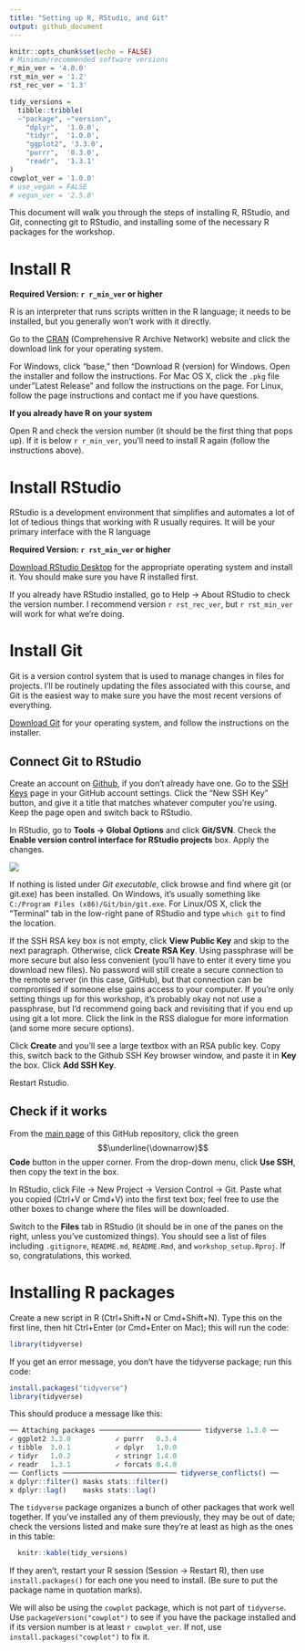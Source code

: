 ```yaml
---
title: "Setting up R, RStudio, and Git"
output: github_document
---
```


```r
knitr::opts_chunk$set(echo = FALSE)
# Minimum/recommended software versions
r_min_ver = '4.0.0'
rst_min_ver = '1.2'
rst_rec_ver = '1.3'

tidy_versions = 
  tibble::tribble(
  ~"package", ~"version",
    "dplyr",  '1.0.0',
    "tidyr",  '1.0.0',
    "ggplot2", '3.3.0',
    "purrr",  '0.3.0',
    "readr",  '1.3.1'
)
cowplot_ver = '1.0.0'
# use_vegan = FALSE
# vegan_ver = '2.5.0'

```

This document will walk you through the steps of installing R, RStudio, and Git, connecting git to RStudio, and installing some of the necessary R packages for the workshop.  

# Install R

**Required Version: `r r_min_ver` or higher**

R is an interpreter that runs scripts written in the R language; it needs to be installed, but you generally won't work with it directly.

Go to the [CRAN](https://cran.r-project.org/) (Comprehensive R Archive Network) website and click the download link for your operating system. 

For Windows, click "base," then "Download R (version) for Windows. Open the installer and follow the instructions. For Mac OS X, click the `.pkg` file under "Latest Release" and follow the instructions on the page.  For Linux, follow the page instructions and contact me if you have questions.

**If you already have R on your system**

Open R and check the version number (it should be the first thing that pops up).  If it is below `r r_min_ver`, you'll need to install R again (follow the instructions above).  

# Install RStudio

RStudio is a development environment that simplifies and automates a lot of lot of tedious things that working with R usually requires.  It will be your primary interface with the R language

**Required Version: `r rst_min_ver` or higher**

[Download RStudio Desktop](https://rstudio.com/products/rstudio/download/#download) for the appropriate operating system and install it.  You should make sure you have R installed first.  

If you already have RStudio installed, go to Help -> About RStudio to check the version number.  I recommend version `r rst_rec_ver`, but `r rst_min_ver` will work for what we're doing.

# Install Git

Git is a version control system that is used to manage changes in files for projects.  I'll be routinely updating the files associated with this course, and Git is the easiest way to make sure you have the most recent versions of everything.

[Download Git](https://git-scm.com/downloads) for your operating system, and follow the instructions on the installer.

## Connect Git to RStudio

Create an account on [Github](https://github.com/join), if you don't already have one. Go to the [SSH Keys](https://github.com/settings/keys) page in your GitHub account settings. Click the "New SSH Key" button, and give it a title that matches whatever computer you're using.  Keep the page open and switch back to RStudio.

In RStudio, go to **Tools -> Global Options** and click **Git/SVN**.  Check the **Enable  version control interface for RStudio projects** box. Apply the changes.  

![](https://www.geo.uzh.ch/microsite/reproducible_research/post/rr-rstudio-git/img/RStudio-setup-git.png)

If nothing is listed under *Git executable*, click browse and find where git (or git.exe) has been installed. On Windows, it's usually something like `C:/Program Files (x86)/Git/bin/git.exe`.  For Linux/OS X, click the "Terminal" tab in the low-right pane of RStudio and type `which git` to find the location.  

If the SSH RSA key box is not empty, click **View Public Key** and skip to the next paragraph.  Otherwise, click **Create RSA Key**. Using passphrase will be more secure but also less convenient (you'll have to enter it every time you download new files). No password will still create a secure connection to the remote server (in this case, GitHub), but that connection can be compromised if someone else gains access to your computer.  If you're only setting things up for this workshop, it's probably okay not not use a passphrase, but I'd recommend going back and revisiting that if you end up using git a lot more. Click the link in the RSS dialogue for more information (and some more secure options).

Click **Create** and you'll see a large textbox with an RSA public key.  Copy this, switch back to the Github SSH Key browser window, and paste it in **Key** the box.  Click **Add SSH Key**.

Restart Rstudio.

## Check if it works

From the [main page](https://github.com/Christopher-Peterson/R-workshop-setup) of this GitHub repository, click the green $$\underline{\downarrow}$$ **Code** button in the upper corner.  From the drop-down menu, click **Use SSH**, then copy the text in the box.  

In RStudio, click File -> New Project -> Version Control -> Git.  Paste what you copied (Ctrl+V or Cmd+V) into the first text box; feel free to use the other boxes to change where the files will be downloaded. 

Switch to the **Files** tab in RStudio (it should be in one of the panes on the right, unless you've customized things).  You should see a list of files including `.gitignore`, `README.md`, `README.Rmd`, and `workshop_setup.Rproj`.  If so, congratulations, this worked.

# Installing R packages

Create a new script in R (Ctrl+Shift+N or Cmd+Shift+N).  Type this on the first line, then hit Ctrl+Enter (or Cmd+Enter on Mac); this will run the code:

```r
library(tidyverse)
```

If you get an error message, you don't have the tidyverse package; run this code:

```r
install.packages("tidyverse")
library(tidyverse)
```

This should produce a message like this:

```r
── Attaching packages ───────────────────────── tidyverse 1.3.0 ──
✓ ggplot2 3.3.0           ✓ purrr   0.3.4      
✓ tibble  3.0.1           ✓ dplyr   1.0.0
✓ tidyr   1.0.2           ✓ stringr 1.4.0      
✓ readr   1.3.1           ✓ forcats 0.4.0      
── Conflicts ──────────────────────────── tidyverse_conflicts() ──
x dplyr::filter() masks stats::filter()
x dplyr::lag()    masks stats::lag()
```

The `tidyverse` package organizes a bunch of other packages that work well together. If you've installed any of them previously, they may be out of date; check the versions listed and make sure they're at least as high as the ones in this table:


```r
  knitr::kable(tidy_versions)
```

If they aren't, restart your R session (Session -> Restart R), then use `install.packages()` for each one you need to install. (Be sure to put the package name in quotation marks).  

We will also be using the `cowplot` package, which is not part of `tidyverse`.  Use `packageVersion("cowplot")` to see if you have the package installed and if its version number is at least `r cowplot_ver`.  If not, use `install.packages("cowplot")` to fix it.


